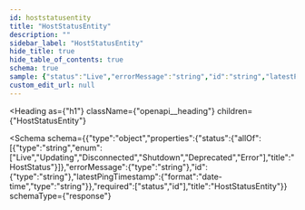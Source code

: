 ```yaml
---
id: hoststatusentity
title: "HostStatusEntity"
description: ""
sidebar_label: "HostStatusEntity"
hide_title: true
hide_table_of_contents: true
schema: true
sample: {"status":"Live","errorMessage":"string","id":"string","latestPingTimestamp":"2024-07-29T15:51:28.071Z"}
custom_edit_url: null
---
```



<Heading
  as={"h1"}
  className={"openapi__heading"}
  children={"HostStatusEntity"}
>
</Heading>





<Schema
  schema={{"type":"object","properties":{"status":{"allOf":[{"type":"string","enum":["Live","Updating","Disconnected","Shutdown","Deprecated","Error"],"title":"HostStatus"}]},"errorMessage":{"type":"string"},"id":{"type":"string"},"latestPingTimestamp":{"format":"date-time","type":"string"}},"required":["status","id"],"title":"HostStatusEntity"}}
  schemaType={"response"}
>
  
</Schema>
            